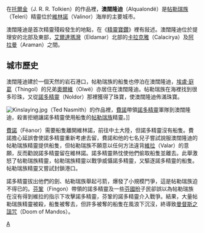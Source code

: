 在[[托爾金|托爾金]]（J. R. R. Tolkien）的作品裡，'''澳闊隆迪'''（Alqualondë）是[[帖勒瑞族|帖勒瑞族]]（Teleri）精靈位於[[維林諾|維林諾]]（Valinor）海岸的主要城市。

澳闊隆迪是首次精靈殘殺發生的地點，在《[[精靈寶鑽|精靈寶鑽]]》裡有敍述。澳闊隆迪位於提理安的北部及東部，[[艾爾達瑪灣|艾爾達瑪灣]]（Eldamar）北部的[[卡拉克雅|卡拉克雅]]（Calacirya）及[[阿拉曼|阿拉曼]]（Araman）之間。

== 城市歷史 ==
澳闊隆迪建於一個天然的岩石港口，帖勒瑞族的船隻也停泊在澳闊隆迪，[[埃盧·庭葛|埃盧·庭葛]]（Thingol）的兄弟[[奧爾維|奧爾維]]（Olwë）亦居住在澳闊隆迪。帖勒瑞族在海裡找到很多珍珠，又從[[諾多精靈|諾多精靈]]（Noldor）那裡獲得了珠寶，使澳闊隆迪佈滿珠寶。

[[File:Kinslaying.jpg|thumb]]（Ted Nasmith）的作品裡，[[費諾|費諾]]帶領[[諾多精靈|諾多精靈]]軍隊到澳闊隆迪，殺害拒絕讓諾多精靈使用船隻的[[帖勒瑞族|帖勒瑞族]]精靈。]]

[[費諾|費諾]]（Fëanor）需要船隻離開維林諾，前往中土大陸，但諾多精靈沒有船隻。費諾擔心延誤會使諾多精靈重新考慮去留，費諾和他的七名兒子嘗試說服澳闊隆迪的帖勒瑞族精靈提供船隻，但帖勒瑞族不願意以任何方法違背[[維拉|維拉]]（Valar）的意願，反而勸說諾多精靈留在維林諾。諾多精靈熱忱使他們偷取船隻並離去。此舉激怒了帖勒瑞族精靈，帖勒瑞族精靈以戰爭威懾諾多精靈，又驅逐諾多精靈的船隻。帖勒瑞族精靈又嘗試封鎖港口。

諾多精靈拔出他們的劍、帖勒瑞族舉起弓箭，爆發了小規模鬥爭，這是帖勒瑞族迫不得已的。[[芬鞏|芬鞏]]（Fingon）帶領的諾多精靈及一些[[芬國昐|芬國昐]]子民卻誤以為帖勒瑞族在沒有得到維拉的指示下攻擊諾多精靈，芬鞏的諾多精靈介入戰爭。結果，大量帖勒瑞族精靈被殺，船隻被奪去，但許多被奪的船隻在風浪下沉沒，終導致[[曼督斯之詛咒|曼督斯之詛咒]]（Doom of Mandos）。

[[Category:中土大陸的地理|A]]